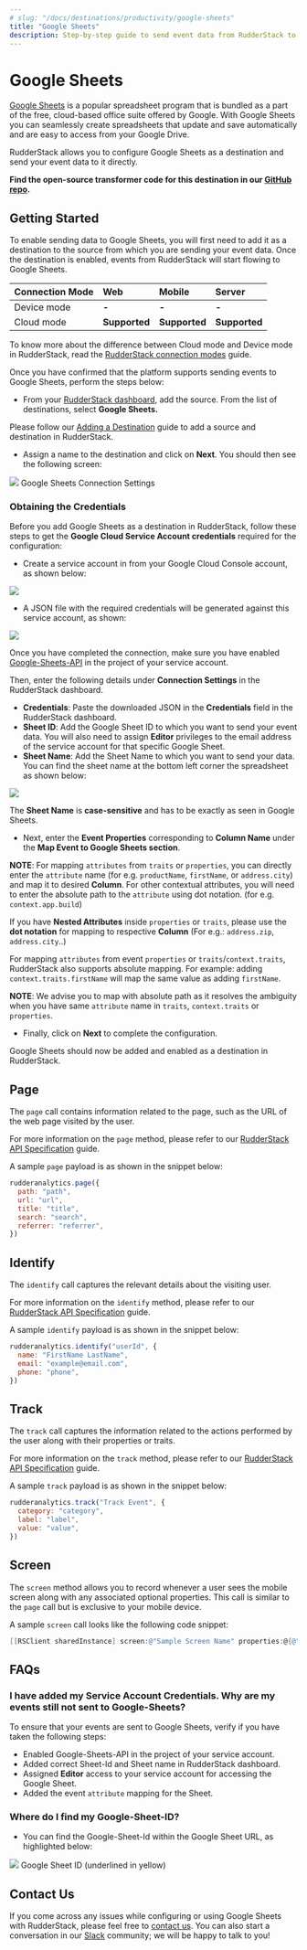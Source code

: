 ```yaml
---
# slug: "/docs/destinations/productivity/google-sheets"
title: "Google Sheets"
description: Step-by-step guide to send event data from RudderStack to Google Sheets.
---
```


# Google Sheets

[Google Sheets](https://www.google.com/sheets/about/) is a popular spreadsheet program that is bundled as a part of the free, cloud-based office suite offered by Google. With Google Sheets you can seamlessly create spreadsheets that update and save automatically and are easy to access from your Google Drive.

RudderStack allows you to configure Google Sheets as a destination and send your event data to it directly.

<div class="successBlock">

  <strong>Find the open-source transformer code for this destination in our <a href="https://github.com/rudderlabs/rudder-transformer/tree/master/v0/destinations/googlesheets">GitHub repo</a>.</strong>
</div>

## Getting Started

To enable sending data to Google Sheets, you will first need to add it as a destination to the source from which you are sending your event data. Once the destination is enabled, events from RudderStack will start flowing to Google Sheets.

| **Connection Mode** | **Web**       | **Mobile**    | **Server**    |
| :------------------ | :------------ | :------------ | :------------ |
| Device mode         | **-**         | **-**         | **-**         |
| Cloud mode          | **Supported** | **Supported** | **Supported** |

<div class="infoBlock">

To know more about the difference between Cloud mode and Device mode in RudderStack, read the <a href="https://rudderstack.com/docs/rudderstack-cloud/rudderstack-connection-modes/">RudderStack connection modes</a> guide.

</div>

Once you have confirmed that the platform supports sending events to Google Sheets, perform the steps below:

- From your [RudderStack dashboard](https://app.rudderstack.com/), add the source. From the list of destinations, select **Google Sheets.**

<div class="infoBlock">

Please follow our [Adding a Destination](https://www.rudderstack.com/docs/rudderstack-cloud/destinations/#adding-a-destination) guide to add a source and destination in RudderStack.

</div>

- Assign a name to the destination and click on **Next**. You should then see the following screen:

<img src="../../assets/google-sheets-config.png" />
<span class="imageTitle">Google Sheets Connection Settings</span>

### **Obtaining the Credentials**

Before you add Google Sheets as a destination in RudderStack, follow these steps to get the **Google Cloud Service Account credentials** required for the configuration:

- Create a service account in from your Google Cloud Console account, as shown below:

<img src="../../assets/image (84) (1) (1).png" />

- A JSON file with the required credentials will be generated against this service account, as shown:

<img src="../../assets/image (83).png" />

<div class="warningBlock">

Once you have completed the connection, make sure you have enabled [Google-Sheets-API](https://console.cloud.google.com/apis/library/sheets.googleapis.com?q=sheets&id=739c20c5-5641-41e8-a938-e55ddc082ad1&project=rudder-integration&supportedpurview=project) in the project of your service account.

</div>

Then, enter the following details under **Connection Settings** in the RudderStack dashboard.

- **Credentials**: Paste the downloaded JSON in the **Credentials** field in the RudderStack dashboard.
- **Sheet ID**: Add the Google Sheet ID to which you want to send your event data. You will also need to assign **Editor** privileges to the email address of the service account for that specific Google Sheet.
- **Sheet Name**: Add the Sheet Name to which you want to send your data. You can find the sheet name at the bottom left corner the spreadsheet as shown below:

<img src="../../assets/image (85).png" />

<div class="warningBlock">

The **Sheet Name** is **case-sensitive** and has to be exactly as seen in Google Sheets.

</div>

- Next, enter the **Event Properties** corresponding to **Column Name** under the **Map Event to Google Sheets section**.

**NOTE**: For mapping `attributes` from `traits` or `properties`,
you can directly enter the `attribute` name \(for e.g. `productName`,
`firstName`, or `address.city`\) and map it to desired **Column**. For other
contextual attributes, you will need to enter the absolute path to the
`attribute` using dot notation. \(for e.g. `context.app.build`\)

<div class="warningBlock">

If you have **Nested Attributes** inside `properties` or `traits`, please use the **dot notation** for mapping to respective **Column** \(For e.g.: `address.zip`, `address.city`..\)

</div>

<div class="infoBlock">

For mapping `attributes` from event `properties` or `traits`/`context.traits`, RudderStack also supports absolute mapping. For example: adding `context.traits.firstName` will map the same value as adding `firstName`.

**NOTE**: We advise you to map with absolute path as it resolves
the ambiguity when you have same `attribute` name in `traits`, `context.traits`
or `properties`.

</div>

- Finally, click on **Next** to complete the configuration.

Google Sheets should now be added and enabled as a destination in RudderStack.

## Page

The `page` call contains information related to the page, such as the URL of the web page visited by the user.

<div class="infoBlock">

For more information on the <code class="inline-code">page</code> method, please refer to our <a href="https://rudderstack.com/docs/rudderstack-api">RudderStack API Specification</a> guide.

</div>

A sample `page` payload is as shown in the snippet below:

```javascript
rudderanalytics.page({
  path: "path",
  url: "url",
  title: "title",
  search: "search",
  referrer: "referrer",
})
```

## Identify

The `identify` call captures the relevant details about the visiting user.

<div class="infoBlock">

For more information on the <code class="inline-code">identify</code> method, please refer to our <a href="https://rudderstack.com/docs/rudderstack-api">RudderStack API Specification</a> guide.

</div>

A sample `identify` payload is as shown in the snippet below:

```javascript
rudderanalytics.identify("userId", {
  name: "FirstName LastName",
  email: "example@email.com",
  phone: "phone",
})
```

## Track

The `track` call captures the information related to the actions performed by the user along with their properties or traits.

<div class="infoBlock">

For more information on the <code class="inline-code">track</code> method, please refer to our <a href="https://rudderstack.com/docs/rudderstack-api">RudderStack API Specification</a> guide.

</div>

A sample `track` payload is as shown in the snippet below:

```javascript
rudderanalytics.track("Track Event", {
  category: "category",
  label: "label",
  value: "value",
})
```

## Screen

The `screen` method allows you to record whenever a user sees the mobile screen along with any associated optional properties. This call is similar to the `page` call but is exclusive to your mobile device.

A sample `screen` call looks like the following code snippet:

```objectivec
[[RSClient sharedInstance] screen:@"Sample Screen Name" properties:@{@"prop_key" : @"prop_value"}];
```

## FAQs

### I have added my Service Account Credentials. Why are my events still not sent to Google-Sheets?

To ensure that your events are sent to Google Sheets, verify if you have taken the following steps:

- Enabled Google-Sheets-API in the project of your service account.
- Added correct Sheet-Id and Sheet name in RudderStack dashboard.
- Assigned **Editor** access to your service account for accessing the Google Sheet.
- Added the event `attribute` mapping for the Sheet.

### Where do I find my Google-Sheet-ID?

- You can find the Google-Sheet-Id within the Google Sheet URL, as highlighted below:

<img src="../../assets/Google-Sheet-ID.png" />
<span class="imageTitle">Google Sheet ID (underlined in yellow)</span>

## Contact Us

If you come across any issues while configuring or using Google Sheets with RudderStack, please feel free to [contact us](mailto:%20contact@rudderstack.com). You can also start a conversation in our [Slack](https://rudderstack.com/join-rudderstack-slack-community) community; we will be happy to talk to you!
